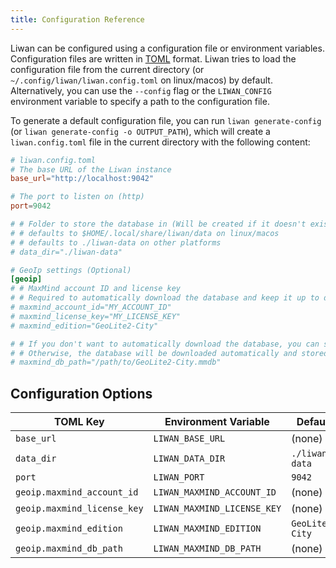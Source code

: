 ```yaml
---
title: Configuration Reference
---
```


Liwan can be configured using a configuration file or environment variables. Configuration files are written in [TOML](https://toml.io/en/) format.
Liwan tries to load the configuration file from the current directory (or `~/.config/liwan/liwan.config.toml` on linux/macos) by default.
Alternatively, you can use the `--config` flag or the `LIWAN_CONFIG` environment variable to specify a path to the configuration file.

To generate a default configuration file, you can run `liwan generate-config` (or `liwan generate-config -o OUTPUT_PATH`), which will create a `liwan.config.toml` file in the current directory with the following content:

```toml
# liwan.config.toml
# The base URL of the Liwan instance
base_url="http://localhost:9042"

# The port to listen on (http)
port=9042

# # Folder to store the database in (Will be created if it doesn't exist)
# # defaults to $HOME/.local/share/liwan/data on linux/macos
# # defaults to ./liwan-data on other platforms
# data_dir="./liwan-data"

# GeoIp settings (Optional)
[geoip]
# # MaxMind account ID and license key
# # Required to automatically download the database and keep it up to date
# maxmind_account_id="MY_ACCOUNT_ID"
# maxmind_license_key="MY_LICENSE_KEY"
# maxmind_edition="GeoLite2-City"

# # If you don't want to automatically download the database, you can specify a path to a local file
# # Otherwise, the database will be downloaded automatically and stored in the data_dir
# maxmind_db_path="/path/to/GeoLite2-City.mmdb"
```

## Configuration Options

| TOML Key                    | Environment Variable        | Default         |
| --------------------------- | --------------------------- | --------------- |
| `base_url`                  | `LIWAN_BASE_URL`            | (none)          |
| `data_dir`                  | `LIWAN_DATA_DIR`            | `./liwan-data`  |
| `port`                      | `LIWAN_PORT`                | `9042`          |
| `geoip.maxmind_account_id`  | `LIWAN_MAXMIND_ACCOUNT_ID`  | (none)          |
| `geoip.maxmind_license_key` | `LIWAN_MAXMIND_LICENSE_KEY` | (none)          |
| `geoip.maxmind_edition`     | `LIWAN_MAXMIND_EDITION`     | `GeoLite2-City` |
| `geoip.maxmind_db_path`     | `LIWAN_MAXMIND_DB_PATH`     | (none)          |
